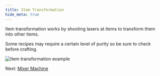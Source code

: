 ```yaml
---
title: Item Transformation
hide_meta: true
---
```


Item transformation works by shooting lasers at items to transform them into other items.

Some recipes may require a certain level of purity so be sure to check before crafting.

![Item transformation example](.assets/item_transform.png)

Next: [Mixer Machine](https://moddedmc.org/en/mod/1107394/docs/laser_chemistry/mixer)
